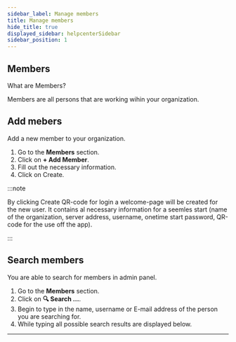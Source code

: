 ```yaml
---
sidebar_label: Manage members
title: Manage members
hide_title: true
displayed_sidebar: helpcenterSidebar
sidebar_position: 1
---
```




<div class="hero hero--primary">
  <div class="container">
    <h2 class="hero__title">Members</h2>
    <p class="hero__subtitle">What are Members?</p>
    <p>Members are all persons that are working wihin your organization.</p>
  </div>
</div>

## Add mebers

Add a new member to your organization.

<Tabs>
  <TabItem value="desktop" label="Desktop" default>
  <ol>
    <li>Go to the <b>Members</b> section.</li>
    <li>Click on <b>+ Add Member</b>.</li>
    <li>Fill out the necessary information.</li>
    <li>Click on Create.</li>
  </ol>
  </TabItem>
</Tabs>

:::note

By clicking Create QR-code for login a welcome-page will be created for the new user. It contains al necessary information for a seemles start (name of the organization, server address, username, onetime start password, QR-code for the use off the app).

:::


## Search members

You are able to search for members in admin panel.

<Tabs>
  <TabItem value="desktop" label="Desktop" default>
  <ol>
    <li>Go to the <b>Members</b> section.</li>
    <li>Click on <b>🔍 Search …</b>.</li>
    <li>Begin to type in the name, username or E-mail address of the person you are searching for.</li>
    <li>While typing all possible search results are displayed below.</li>
  </ol>
  </TabItem>
</Tabs>

---